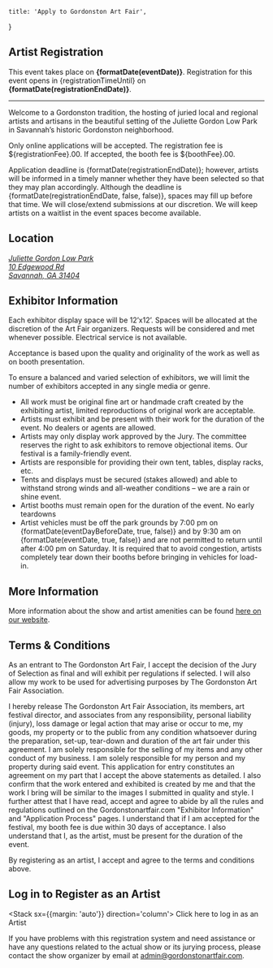 
    title: 'Apply to Gordonston Art Fair',
}



<h2 className='m-auto text-[color:var(--gold-color)] italic'>Artist Registration</h2>

This event takes place on **{formatDate(eventDate)}**.
Registration for this event opens in {registrationTimeUntil}
on **{formatDate(registrationEndDate)}**.

* * *

Welcome to a Gordonston tradition, the hosting of juried local and regional artists and artisans in the beautiful setting of the Juliette Gordon Low Park in Savannah’s historic Gordonston neighborhood.

Only online applications will be accepted.
The registration fee is ${registrationFee}.00.
If accepted, the booth fee is ${boothFee}.00.

Application deadline is {formatDate(registrationEndDate)};
however, artists will be informed in a timely manner
whether they have been selected so that they may plan accordingly.
Although the deadline is {formatDate(registrationEndDate, false, false)},
spaces may fill up before that time.
We will close/extend submissions at our discretion.
We will keep artists on a waitlist in the event spaces become available.

## Location

<address>
    <a href='https://maps.app.goo.gl/bzvrR3X1hCpNhFjB6'>
        Juliette Gordon Low Park<br/>
        10 Edgewood Rd<br/>
        Savannah, GA 31404
    </a>
</address>

## Exhibitor Information

Each exhibitor display space will be 12’x12’. Spaces will be allocated at the discretion of the Art Fair organizers. Requests will be considered and met whenever possible. Electrical service is not available.

Acceptance is based upon the quality and originality of the work as well as on booth presentation.

To ensure a balanced and varied selection of exhibitors, we will limit the number of exhibitors accepted in any single media or genre.

*   All work must be original fine art or handmade craft created by the exhibiting artist, limited reproductions of original work are acceptable.
*   Artists must exhibit and be present with their work for the duration of the event. No dealers or agents are allowed.
*   Artists may only display work approved by the Jury. The committee reserves the right to ask exhibitors to remove objectional items. Our festival is a family-friendly event.
*   Artists are responsible for providing their own tent, tables, display racks, etc.
*   Tents and displays must be secured (stakes allowed) and able to withstand strong winds and all-weather conditions – we are a rain or shine event.
*   Artist booths must remain open for the duration of the event. No early teardowns
*   Artist vehicles must be off the park grounds
by 7:00 pm on {formatDate(eventDayBeforeDate, true, false)}
and by 9:30 am on {formatDate(eventDate, true, false)}
and are not permitted to return until after 4:00 pm on Saturday.
It is required that to avoid congestion, artists completely tear down
their booths before bringing in vehicles for load-in.

## More Information

More information about the show and artist amenities can be found
[here on our website](https://gordonstonartfair.com/#artist-amenities).

## Terms & Conditions

As an entrant to The Gordonston Art Fair, I accept the decision of the Jury of Selection as final and will exhibit per regulations if selected. I will also allow my work to be used for advertising purposes by The Gordonston Art Fair Association.

I hereby release The Gordonston Art Fair Association, its members,
art festival director, and associates from any responsibility,
personal liability (injury),
loss damage or legal action that may arise or occur to me, my goods,
my property or to the public from any condition whatsoever during the preparation,
set-up, tear-down and duration of the art fair under this agreement.
I am solely responsible for the selling of my items and any other conduct
of my business. I am solely responsible for my person and my property during
said event. This application for entry constitutes an agreement on my part that
I accept the above statements as detailed. I also confirm that the work entered
and exhibited is created by me and that the work I bring will be similar to the
images I submitted in quality and style.  I further attest that I have read,
accept and agree to abide by all the rules and regulations outlined on the
Gordonstonartfair.com "Exhibitor Information" and "Application Process" pages.
I understand that if I am accepted for the festival, my booth fee is due within
30 days of acceptance. I also understand that I, as the artist,
must be present for the duration of the event.

By registering as an artist,
I accept and agree to the terms and conditions above.

## Log in to Register as an Artist

<LoginEmailForm loginEmailAction={loginEmailAction} />
<LoginPhoneForm loginPhoneAction={loginPhoneAction} />

<Stack sx={{margin: 'auto'}} direction='column'>
    <Link href='/login'>Click here to log in as an Artist</Link>
</Stack>

If you have problems with this registration system and need assistance
or have any questions related to the actual show or its jurying process,
please contact the show organizer by
email at [admin@gordonstonartfair.com](mailto:admin@gordonstonartfair.com).
